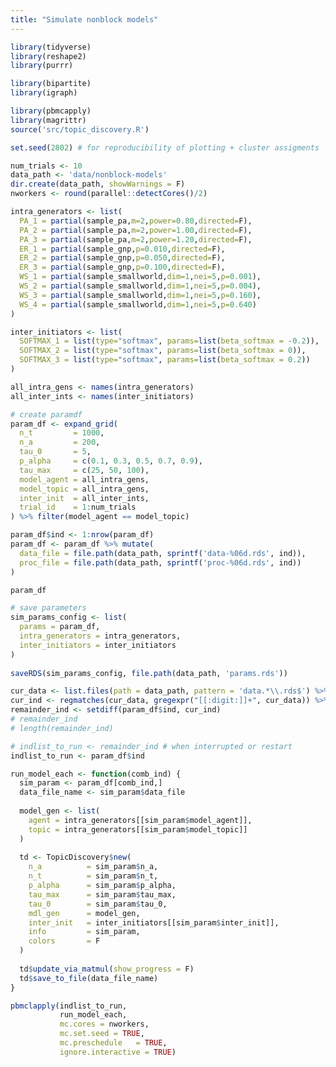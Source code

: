 ```yaml
---
title: "Simulate nonblock models"
---
```


```r
library(tidyverse)
library(reshape2)
library(purrr)

library(bipartite)
library(igraph)

library(pbmcapply)
library(magrittr)
source('src/topic_discovery.R')

set.seed(2802) # for reproducibility of plotting + cluster assigments 
```


```r
num_trials <- 10
data_path <- 'data/nonblock-models'
dir.create(data_path, showWarnings = F)
nworkers <- round(parallel::detectCores()/2)
```

```r
intra_generators <- list(
  PA_1 = partial(sample_pa,m=2,power=0.80,directed=F),
  PA_2 = partial(sample_pa,m=2,power=1.00,directed=F),
  PA_3 = partial(sample_pa,m=2,power=1.20,directed=F),
  ER_1 = partial(sample_gnp,p=0.010,directed=F), 
  ER_2 = partial(sample_gnp,p=0.050,directed=F), 
  ER_3 = partial(sample_gnp,p=0.100,directed=F), 
  WS_1 = partial(sample_smallworld,dim=1,nei=5,p=0.001),
  WS_2 = partial(sample_smallworld,dim=1,nei=5,p=0.004),
  WS_3 = partial(sample_smallworld,dim=1,nei=5,p=0.160),
  WS_4 = partial(sample_smallworld,dim=1,nei=5,p=0.640)
)

inter_initiators <- list(
  SOFTMAX_1 = list(type="softmax", params=list(beta_softmax = -0.2)),
  SOFTMAX_2 = list(type="softmax", params=list(beta_softmax = 0)),
  SOFTMAX_3 = list(type="softmax", params=list(beta_softmax = 0.2))
)

all_intra_gens <- names(intra_generators)
all_inter_ints <- names(inter_initiators)
```


```r
# create paramdf 
param_df <- expand_grid(
  n_t         = 1000, 
  n_a         = 200,
  tau_0       = 5,
  p_alpha     = c(0.1, 0.3, 0.5, 0.7, 0.9), 
  tau_max     = c(25, 50, 100),  
  model_agent = all_intra_gens,
  model_topic = all_intra_gens,
  inter_init  = all_inter_ints,
  trial_id    = 1:num_trials
) %>% filter(model_agent == model_topic) 

param_df$ind <- 1:nrow(param_df)
param_df <- param_df %>% mutate(
  data_file = file.path(data_path, sprintf('data-%06d.rds', ind)),
  proc_file = file.path(data_path, sprintf('proc-%06d.rds', ind))
)

param_df

# save parameters 
sim_params_config <- list(
  params = param_df,
  intra_generators = intra_generators, 
  inter_initiators = inter_initiators
)
  
saveRDS(sim_params_config, file.path(data_path, 'params.rds'))

```

```r
cur_data <- list.files(path = data_path, pattern = 'data.*\\.rds$') %>% c
cur_ind <- regmatches(cur_data, gregexpr("[[:digit:]]+", cur_data)) %>% as.numeric()
remainder_ind <- setdiff(param_df$ind, cur_ind)
# remainder_ind
# length(remainder_ind)
```

```r
# indlist_to_run <- remainder_ind # when interrupted or restart
indlist_to_run <- param_df$ind
```

```r
run_model_each <- function(comb_ind) {
  sim_param <- param_df[comb_ind,]
  data_file_name <- sim_param$data_file
  
  model_gen <- list(
    agent = intra_generators[[sim_param$model_agent]],
    topic = intra_generators[[sim_param$model_topic]]
  )
  
  td <- TopicDiscovery$new(
    n_a          = sim_param$n_a,
    n_t          = sim_param$n_t,
    p_alpha      = sim_param$p_alpha,
    tau_max      = sim_param$tau_max,
    tau_0        = sim_param$tau_0,
    mdl_gen      = model_gen,
    inter_init   = inter_initiators[[sim_param$inter_init]],
    info         = sim_param,
    colors       = F
  )
  
  td$update_via_matmul(show_progress = F)
  td$save_to_file(data_file_name)
}

pbmclapply(indlist_to_run, 
           run_model_each,
           mc.cores = nworkers, 
           mc.set.seed = TRUE,
           mc.preschedule	= TRUE,
           ignore.interactive = TRUE)

```



